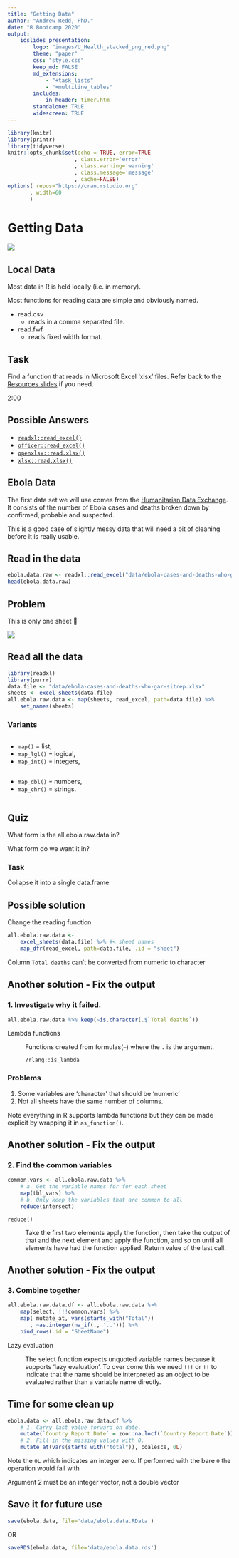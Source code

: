 ```yaml
---
title: "Getting Data"
author: "Andrew Redd, PhD."
date: "R Bootcamp 2020"
output: 
    ioslides_presentation:
        logo: "images/U_Health_stacked_png_red.png"
        theme: "paper"
        css: "style.css"
        keep_md: FALSE
        md_extensions: 
            - "+task_lists"
            - "+multiline_tables"
        includes:
            in_header: timer.htm
        standalone: TRUE
        widescreen: TRUE
---
```


```r
library(knitr)
library(printr)
library(tidyverse)
knitr::opts_chunk$set(echo = TRUE, error=TRUE
                     , class.error='error'
                     , class.warning='warning'
                     , class.message='message'
                     , cache=FALSE)
options( repos="https://cran.rstudio.org"
       , width=60
       )
```
# Getting Data

![](images/datatable.png)


## Local Data {.build}

Most data in R is held locally (i.e. in memory).

Most functions for reading data are simple and obviously named.

* read.csv
    - reads in a comma separated file. 
* read.fwf
    - reads fixed width format.

## Task {.flexbox .vcenter}

Find a function that reads in Microsoft Excel 'xlsx' files.  Refer back to the 
[Resources slides](Resources.html) if you need.

:::{#timer1 .timer onclick="startTimer()"}
2:00
:::


## Possible Answers

* [`readxl::read_excel()`](https://www.rdocumentation.org/packages/readxl/versions/1.3.1/topics/read_excel)
* [`officer::read_excel()`](https://www.rdocumentation.org/packages/officer/versions/0.3.5/topics/read_xlsx)
* [`openxlsx::read.xlsx()`](https://www.rdocumentation.org/packages/openxlsx/versions/4.1.0.1/topics/read.xlsx)
* [`xlsx::read.xlsx()`](https://www.rdocumentation.org/packages/xlsx/versions/0.6.1/topics/read.xlsx)


## Ebola Data

The first data set we will use comes from the [Humanitarian Data Exchange](https://data.humdata.org/dataset/ebola-cases-2014).  
It consists of the number of Ebola cases and deaths broken down by 
confirmed, probable and suspected.

::: notes
This is a good case of slightly messy data that will need a bit of 
cleaning before it is really usable.
:::


## Read in the data

```r
ebola.data.raw <- readxl::read_excel("data/ebola-cases-and-deaths-who-gar-sitrep.xlsx")
head(ebola.data.raw)
```

## Problem {.flexbox .vcenter .build}

This is only one sheet 🙁

![](images/get_all_the_data.jpg)

## Read all the data {.build}

```r
library(readxl)
library(purrr)
data.file <- "data/ebola-cases-and-deaths-who-gar-sitrep.xlsx"
sheets <- excel_sheets(data.file)
all.ebola.raw.data <- map(sheets, read_excel, path=data.file) %>% 
    set_names(sheets)
```


### Variants

:::::: {.columns-2}
::: {.column}
* `map()` = list,
* `map_lgl()` = logical,
* `map_int()` = integers,
:::
::: {.column}
* `map_dbl()` = numbers,
* `map_chr()` = strings.
:::
::::::

## Quiz {.flexbox .vcenter .build}

What form is the all.ebola.raw.data in?

What form do we want it in?

### Task

Collapse it into a single data.frame

## Possible solution {.build}

Change the reading function
```r
all.ebola.raw.data <- 
    excel_sheets(data.file) %>% #< sheet names
    map_dfr(read_excel, path=data.file, .id = "sheet")
```
::: {.R-error}
<p class="error-message">Column `Total deaths` can't be converted from numeric to character</p>
:::

## Another solution - Fix the output {.build}

### 1. Investigate why it failed.
```r
all.ebola.raw.data %>% keep(~is.character(.$`Total deaths`))
```
:::{.terminology}
Lambda functions

: Functions created from formulas(`~`) where the `.` is the argument.

    `?rlang::is_lambda`
:::

### Problems
1. Some variables are 'character' that should be 'numeric'
2. Not all sheets have the same number of columns.

:::notes
Note everything in R supports lambda functions but they can be made
explicit by wrapping it in `as_function()`.
:::


## Another solution - Fix the output {.build}

### 2. Find the common variables

```r
common.vars <- all.ebola.raw.data %>% 
    # a. Get the variable names for for each sheet
    map(tbl_vars) %>% 
    # b. Only keep the variables that are common to all
    reduce(intersect)
```

:::{.keyfunction}
`reduce()`

: Take the first two elements apply the function, then
  take the output of that and the next element and apply the function,
  and so on until all elements have had the function applied.
  Return value of the last call.
:::

## Another solution - Fix the output {.build}

### 3. Combine together

```r
all.ebola.raw.data.df <- all.ebola.raw.data %>% 
    map(select, !!!common.vars) %>% 
    map( mutate_at, vars(starts_with("Total"))
       , ~as.integer(na_if(., '..'))) %>% 
    bind_rows(.id = "SheetName")
```

:::{.terminology}
Lazy evaluation

: The select function expects unquoted variable names because it 
  supports 'lazy evaluation'.  To over come this we need `!!!` or `!!`
  to indicate that the name should be interpreted as an object
  to be evaluated rather than a variable name directly.
:::

## Time for some clean up {.build}

```r
ebola.data <- all.ebola.raw.data.df %>% 
    # 1. Carry last value forward on date.
    mutate(`Country Report Date` = zoo::na.locf(`Country Report Date`)) %>% 
    # 2. Fill in the missing values with 0.
    mutate_at(vars(starts_with("total")), coalesce, 0L)
```

::::::{.concept}
Note the `0L` which indicates an integer zero.  If performed with the bare `0`
the operation would fail with 

:::{.R-error}
Argument 2 must be an integer vector, not a double vector
:::
::::::

## Save it for future use


```r
save(ebola.data, file='data/ebola.data.RData')
```
 
 OR
 
```r
saveRDS(ebola.data, file='data/ebola.data.rds')
```
 
